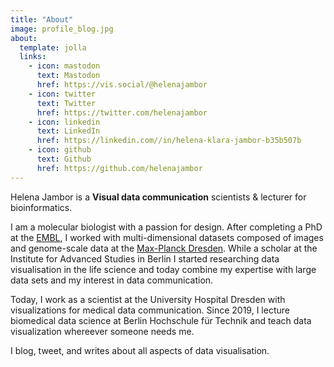 ```yaml
---
title: "About"
image: profile_blog.jpg
about:
  template: jolla
  links:
    - icon: mastodon
      text: Mastodon
      href: https://vis.social/@helenajambor  
    - icon: twitter
      text: Twitter
      href: https://twitter.com/helenajambor
    - icon: linkedin
      text: LinkedIn
      href: https://linkedin.com//in/helena-klara-jambor-b35b507b
    - icon: github
      text: Github
      href: https://github.com/helenajambor
---
```


Helena Jambor is a **Visual data communication** scientists & lecturer for bioinformatics.

I am a molecular biologist with a passion for design. After completing a PhD at the [EMBL](https://www.embl.org/sites/heidelberg/), I worked with multi-dimensional datasets composed of images and genome-scale data at the [Max-Planck Dresden](https://www.mpi-cbg.de/research/researchgroups/currentgroups/pavel-tomancak/research-focus). While a scholar at the Institute for Advanced Studies in Berlin I started researching data visualisation in the life science and today combine my expertise with large data sets and my interest in data communication.

Today, I work as a scientist at the University Hospital Dresden with visualizations for medical data communication. Since 2019, I lecture biomedical data science at Berlin Hochschule für Technik and teach data visualization whereever someone needs me.

I blog, tweet, and writes about all aspects of data visualisation.


